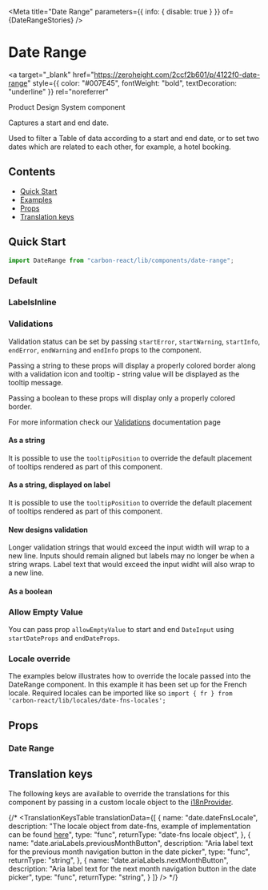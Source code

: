 

<Meta
  title="Date Range"
  parameters={{ info: { disable: true } }}
  of={DateRangeStories}
/>

# Date Range

<a
  target="_blank"
  href="https://zeroheight.com/2ccf2b601/p/4122f0-date-range"
  style={{ color: "#007E45", fontWeight: "bold", textDecoration: "underline" }}
  rel="noreferrer"
>
  Product Design System component
</a>

Captures a start and end date.

Used to filter a Table of data according to a start and end date, or to set two dates which are related to each other, for example, a hotel booking.

## Contents

- [Quick Start](#quick-start)
- [Examples](#examples)
- [Props](#props)
- [Translation keys](#translation-keys)

## Quick Start

```javascript
import DateRange from "carbon-react/lib/components/date-range";
```

### Default

<Canvas name="default" of={DateRangeStories.DefaultStory} />

### LabelsInline

<Canvas name="labelsInline" of={DateRangeStories.LabelsInline} />

### Validations

Validation status can be set by passing `startError`, `startWarning`, `startInfo`, `endError`, `endWarning` and `endInfo` props to the component.

Passing a string to these props will display a properly colored border along with a validation icon and tooltip - string value will be displayed as the tooltip message.

Passing a boolean to these props will display only a properly colored border.

For more information check our [Validations](?path=/docs/documentation-validations--page "Validations") documentation page

#### As a string

<Canvas
  name="validations - string - component"
  of={DateRangeStories.ValidationsStringComponent}
/>

It is possible to use the `tooltipPosition` to override the default placement of tooltips rendered as part of this component.

<Canvas
  name="validations - string - with tooltipPosition overriden - component"
  of={DateRangeStories.ValidationsStringWithTooltipPositionOverriddenComponent}
/>

#### As a string, displayed on label

<Canvas
  name="validations - string - label"
  of={DateRangeStories.ValidationsStringLabel}
/>

It is possible to use the `tooltipPosition` to override the default placement of tooltips rendered as part of this component.

<Canvas
  name="validations - string - with tooltipPosition overriden - label"
  of={DateRangeStories.ValidationsStringWithTooltipPositionOverriddenLabel}
/>

#### New designs validation

Longer validation strings that would exceed the input width will wrap to a new line. Inputs
should remain aligned but labels may no longer be when a string wraps. Label text that would
exceed the input widht will also wrap to a new line.

<Canvas
  name="validations - string - new design"
  of={DateRangeStories.ValidationsStringNewDesign}
/>

#### As a boolean

<Canvas name="validations - boolean" of={DateRangeStories.ValidationsBoolean} />

### Allow Empty Value

You can pass prop `allowEmptyValue` to start and end `DateInput` using `startDateProps` and `endDateProps`.

<Canvas name="allowEmptyValue" of={DateRangeStories.AllowEmptyValue} />

### Locale override

The examples below illustrates how to override the locale passed into the DateRange component. In this example it has been set up for
the French locale. Required locales can be imported like so `import { fr } from 'carbon-react/lib/locales/date-fns-locales';`

<Canvas
  name="locale override - example implementation"
  of={DateRangeStories.LocaleOverrideExampleImplementation}
/>

## Props

### Date Range

<ArgTypes of={DateRangeStories} />

## Translation keys

The following keys are available to override the translations for this component by passing in a custom locale object to the
[i18nProvider](https://carbon.sage.com/?path=/story/documentation-i18n--page).

{/* <TranslationKeysTable
  translationData={[
    {
      name: "date.dateFnsLocale",
      description:
        "The locale object from date-fns, example of implementation can be found [here](#locale-override)",
      type: "func",
      returnType: "date-fns locale object",
    },
    {
      name: "date.ariaLabels.previousMonthButton",
      description:
        "Aria label text for the previous month navigation button in the date picker",
      type: "func",
      returnType: "string",
    },
    {
      name: "date.ariaLabels.nextMonthButton",
      description:
        "Aria label text for the next month navigation button in the date picker",
      type: "func",
      returnType: "string",
    }
  ]}
/> */}
